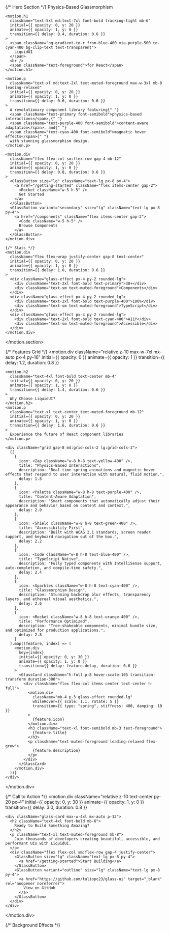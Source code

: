 
<div className="w-full min-h-screen relative overflow-hidden">
  {/* Hero Section */}
  <motion.section 
    className="relative z-10 flex flex-col items-center justify-center text-center py-20 px-4"
    initial={{ opacity: 0, y: 30 }}
    animate={{ opacity: 1, y: 0 }}
    transition={{ duration: 0.8 }}
    role="banner"
    aria-labelledby="hero-title"
  >
    <motion.div
      initial={{ scale: 0.8, opacity: 0 }}
      animate={{ scale: 1, opacity: 1 }}
      transition={{ delay: 0.2, duration: 0.6 }}
      className="mb-6"
    >
      <GlassBadge variant="outline" className="mb-4">
        <Sparkles className="w-4 h-4 mr-2" />
        Physics-Based Glassmorphism
      </GlassBadge>
    </motion.div>

    <motion.h1 
      className="text-5xl md:text-7xl font-bold tracking-tight mb-6"
      initial={{ opacity: 0, y: 20 }}
      animate={{ opacity: 1, y: 0 }}
      transition={{ delay: 0.4, duration: 0.6 }}
    >
      <span className="bg-gradient-to-r from-blue-400 via-purple-500 to-cyan-400 bg-clip-text text-transparent">
        LiquidUI
      </span>
      <br />
      <span className="text-foreground">for React</span>
    </motion.h1>
    
    <motion.p 
      className="text-xl md:text-2xl text-muted-foreground max-w-3xl mb-8 leading-relaxed"
      initial={{ opacity: 0, y: 20 }}
      animate={{ opacity: 1, y: 0 }}
      transition={{ delay: 0.6, duration: 0.6 }}
    >
      A revolutionary component library featuring{" "}
      <span className="text-primary font-semibold">physics-based interactions</span>,{" "}
      <span className="text-purple-400 font-semibold">content-aware adaptation</span>, and{" "}
      <span className="text-cyan-400 font-semibold">magnetic hover effects</span>{" "}
      with stunning glassmorphism design.
    </motion.p>

    <motion.div 
      className="flex flex-col sm:flex-row gap-4 mb-12"
      initial={{ opacity: 0, y: 20 }}
      animate={{ opacity: 1, y: 0 }}
      transition={{ delay: 0.8, duration: 0.6 }}
    >
      <GlassButton size="lg" className="text-lg px-8 py-4">
        <a href="/getting-started" className="flex items-center gap-2">
          <Rocket className="w-5 h-5" />
          Get Started
        </a>
      </GlassButton>
      <GlassButton variant="secondary" size="lg" className="text-lg px-8 py-4">
        <a href="/components" className="flex items-center gap-2">
          <Code className="w-5 h-5" />
          Browse Components
        </a>
      </GlassButton>
    </motion.div>

    {/* Stats */}
    <motion.div 
      className="flex flex-wrap justify-center gap-8 text-center"
      initial={{ opacity: 0, y: 20 }}
      animate={{ opacity: 1, y: 0 }}
      transition={{ delay: 1.0, duration: 0.6 }}
    >
      <div className="glass-effect px-4 py-2 rounded-lg">
        <div className="text-2xl font-bold text-primary">30+</div>
        <div className="text-sm text-muted-foreground">Components</div>
      </div>
      <div className="glass-effect px-4 py-2 rounded-lg">
        <div className="text-2xl font-bold text-purple-400">100%</div>
        <div className="text-sm text-muted-foreground">TypeScript</div>
      </div>
      <div className="glass-effect px-4 py-2 rounded-lg">
        <div className="text-2xl font-bold text-cyan-400">A11Y</div>
        <div className="text-sm text-muted-foreground">Accessible</div>
      </div>
    </motion.div>
  </motion.section>

  {/* Features Grid */}
  <motion.div 
    className="relative z-10 max-w-7xl mx-auto px-4 py-16"
    initial={{ opacity: 0 }}
    animate={{ opacity: 1 }}
    transition={{ delay: 1.2, duration: 0.8 }}
  >
    <motion.h2 
      className="text-4xl font-bold text-center mb-4"
      initial={{ opacity: 0, y: 20 }}
      animate={{ opacity: 1, y: 0 }}
      transition={{ delay: 1.4, duration: 0.6 }}
    >
      Why Choose LiquidUI?
    </motion.h2>
    <motion.p 
      className="text-xl text-center text-muted-foreground mb-12"
      initial={{ opacity: 0, y: 20 }}
      animate={{ opacity: 1, y: 0 }}
      transition={{ delay: 1.6, duration: 0.6 }}
    >
      Experience the future of React component libraries
    </motion.p>

    <div className="grid gap-8 md:grid-cols-2 lg:grid-cols-3">
      {[
        {
          icon: <Zap className="w-8 h-8 text-yellow-400" />,
          title: "Physics-Based Interactions",
          description: "Real-time spring animations and magnetic hover effects that respond to user interaction with natural, fluid motion.",
          delay: 1.8
        },
        {
          icon: <Palette className="w-8 h-8 text-purple-400" />,
          title: "Content-Aware Adaptation",
          description: "Smart components that automatically adjust their appearance and behavior based on content and context.",
          delay: 2.0
        },
        {
          icon: <Shield className="w-8 h-8 text-green-400" />,
          title: "Accessibility First",
          description: "Built with WCAG 2.1 standards, screen reader support, and keyboard navigation out of the box.",
          delay: 2.2
        },
        {
          icon: <Code className="w-8 h-8 text-blue-400" />,
          title: "TypeScript Native",
          description: "Fully typed components with IntelliSense support, auto-completion, and compile-time safety.",
          delay: 2.4
        },
        {
          icon: <Sparkles className="w-8 h-8 text-cyan-400" />,
          title: "Glassmorphism Design",
          description: "Stunning backdrop blur effects, transparency layers, and ethereal visual aesthetics.",
          delay: 2.6
        },
        {
          icon: <Rocket className="w-8 h-8 text-orange-400" />,
          title: "Performance Optimized",
          description: "Tree-shakeable components, minimal bundle size, and optimized for production applications.",
          delay: 2.8
        }
      ].map((feature, index) => (
        <motion.div
          key={index}
          initial={{ opacity: 0, y: 30 }}
          animate={{ opacity: 1, y: 0 }}
          transition={{ delay: feature.delay, duration: 0.6 }}
        >
          <GlassCard className="h-full p-8 hover:scale-105 transition-transform duration-300">
            <div className="flex flex-col items-center text-center h-full">
              <motion.div
                className="mb-4 p-3 glass-effect rounded-lg"
                whileHover={{ scale: 1.1, rotate: 5 }}
                transition={{ type: "spring", stiffness: 400, damping: 10 }}
              >
                {feature.icon}
              </motion.div>
              <h3 className="text-xl font-semibold mb-3 text-foreground">
                {feature.title}
              </h3>
              <p className="text-muted-foreground leading-relaxed flex-grow">
                {feature.description}
              </p>
            </div>
          </GlassCard>
        </motion.div>
      ))}
    </div>
  </motion.div>

  {/* Call to Action */}
  <motion.div 
    className="relative z-10 text-center py-20 px-4"
    initial={{ opacity: 0, y: 30 }}
    animate={{ opacity: 1, y: 0 }}
    transition={{ delay: 3.0, duration: 0.8 }}
  >
    <div className="glass-card max-w-4xl mx-auto p-12">
      <h2 className="text-4xl font-bold mb-6">
        Ready to Build Something Amazing?
      </h2>
      <p className="text-xl text-muted-foreground mb-8">
        Join thousands of developers creating beautiful, accessible, and performant UIs with LiquidUI.
      </p>
      <div className="flex flex-col sm:flex-row gap-4 justify-center">
        <GlassButton size="lg" className="text-lg px-8 py-4">
          <a href="/getting-started">Start Building</a>
        </GlassButton>
        <GlassButton variant="outline" size="lg" className="text-lg px-8 py-4">
          <a href="https://github.com/tuliopc23/glass-ui" target="_blank" rel="noopener noreferrer">
            View on GitHub
          </a>
        </GlassButton>
      </div>
    </div>
  </motion.div>

  {/* Background Effects */}
  <div className="absolute inset-0 pointer-events-none">
    <div className="absolute top-1/4 left-1/4 w-96 h-96 bg-blue-500/10 rounded-full blur-3xl" />
    <div className="absolute bottom-1/4 right-1/4 w-96 h-96 bg-purple-500/10 rounded-full blur-3xl" />
    <div className="absolute top-1/2 left-1/2 transform -translate-x-1/2 -translate-y-1/2 w-96 h-96 bg-cyan-500/5 rounded-full blur-3xl" />
  </div>
</div>